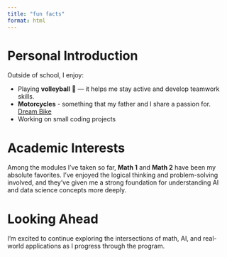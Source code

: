 ```yaml
---
title: "fun facts"
format: html
---
```


# Personal Introduction

Outside of school, I enjoy:

- Playing **volleyball** 🏐 — it helps me stay active and develop teamwork skills.
- **Motorcycles** - something that my father and I share a passion for. [Dream Bike](https://motor-fan.jp/bikes/article/92467/){target="blank"}
- Working on small coding projects

# Academic Interests

Among the modules I've taken so far, **Math 1** and **Math 2** have been my absolute favorites. I’ve enjoyed the logical thinking and problem-solving involved, and they’ve given me a strong foundation for understanding AI and data science concepts more deeply.

# Looking Ahead

I’m excited to continue exploring the intersections of math, AI, and real-world applications as I progress through the program.

